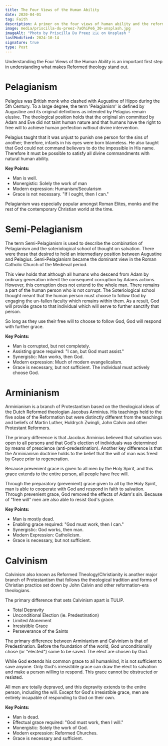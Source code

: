 ```yaml
---
title: The Four Views of the Human Ability
date: 2020-04-01
tag: Faith
description: A primer on the four views of human ability and the reformed position.
image: media/priscilla-du-preez-7aOhiPe6_30-unsplash.jpg
imageAlt: "Photo by Priscilla Du Preez 🇨🇦 on Unsplash "
lastModified: 2024-10-14
signature: true
type: Post
---
```


Understanding the Four Views of the Human Ability is an important first step in understanding what makes Reformed theology stand out.

# Pelagianism

Pelagius was British monk who clashed with Augustine of Hippo during the 5th Century. To a large degree, the term 'Pelagianism' is defined by Augustine and its original definitions as intended by Pelagius remain elusive. The theological position holds that the original sin committed by Adam and Eve did not taint human nature and that humans have the right to free will to achieve human perfection _without_ divine intervention.

Pelagius taught that it was unjust to punish one person for the sins of another; therefore, infants in his eyes were born blameless. He also taught that God could not command believers to do the impossible in His name. Therefore it must be possible to satisfy all divine commandments with natural human ability.

**Key Points:**

- Man is well.
- Monergistic: Solely the work of man
- Modern expression: Humanism/Secularism
- Grace is not necessary. "If I ought, then I can."

Pelagianism was especially popular amongst Roman Elites, monks and the rest of the contemporary Christian world at the time.

# Semi-Pelagianism

The term Semi-Pelagianism is used to describe the combination of Pelagianism and the soteriological school of thought on salvation. There were those that desired to hold an intermediary position between Augustine and Pelagius. Semi-Pelagianism became the dominant view in the Roman Catholic Church of the Medieval period.

This view holds that although all humans who descend from Adam by ordinary generation inherit the consequent corruption by Adams actions. However, this corruption does not extend to the whole man. There remains a part of the human person who is not corrupt. The Soteriological school thought meant that the human person must choose to follow God by engaging the un-fallen faculty which remains within them. As a result, God will provide grace to that individual which will serve to further sanctify that person.

So long as they use their free will to choose to follow God, God will respond with further grace.

**Key Points:**

- Man is corrupted, but not completely.
- Assisting grace required: "I can, but God must assist."
- Synergistic: Man works, then God.
- Modern expression: Much of modern evangelicalism.
- Grace is necessary, but not sufficient. The individual must actively choose God.

# Arminianism

Arminianism is a branch of Protestantism based on the theological ideas of the Dutch Reformed theologian Jacobus Arminius. His teachings held to the five solae of the Reformation but were distinctly different from the teachings and beliefs of Martin Luther, Huldrych Zwingli, John Calvin and other Protestant Reformers.

The primary difference is that Jacobus Arminius believed that salvation was open to all persons and that God's election of individuals was determined by means of prescience (anti-predestination). Another key difference is that the Arminianism doctrine holds to the belief that the will of man was freed by Grace prior to regeneration.

Because prevenient grace is given to all men by the Holy Spirit, and this grace extends to the entire person, all people have free will.

Through the preparatory (prevenient) grace given to all by the Holy Spirit, man is able to cooperate with God and respond in faith to salvation. Through prevenient grace, God removed the effects of Adam's sin. Because of "free will" men are also able to resist God's grace.

**Key Points:**

- Man is mostly dead.
- Enabling grace required: "God must work, then I can."
- Synergistic: God works, then man.
- Modern Expression: Catholicism.
- Grace is necessary, but not sufficient.

# Calvinism

Calvinism also known as Reformed Theology/Christianity is another major branch of Protestantism that follows the theological tradition and forms of Christian practice set down by John Calvin and other reformation-era theologians.

The primary difference that sets Calvinism apart is TULIP.

- Total Depravity
- Unconditional Election (ie. Predestination)
- Limited Atonement
- Irresistible Grace
- Perseverance of the Saints

The primary difference between Arminianism and Calvinism is that of Predestination. Before the foundation of the world, God unconditionally chose (or "elected") some to be saved. The elect are chosen by God.

While God extends his common grace to all humankind, it is not sufficient to save anyone. Only God's irresistible grace can draw the elect to salvation and make a person willing to respond. This grace cannot be obstructed or resisted.

All men are totally depraved, and this depravity extends to the entire person, including the will. Except for God's irresistible grace, men are entirely incapable of responding to God on their own.

**Key Points:**

- Man is dead.
- Effectual grace required: "God must work, then I will."
- Monergistic: Solely the work of God.
- Modern expression: Reformed Churches.
- Grace is necessary and sufficient.
